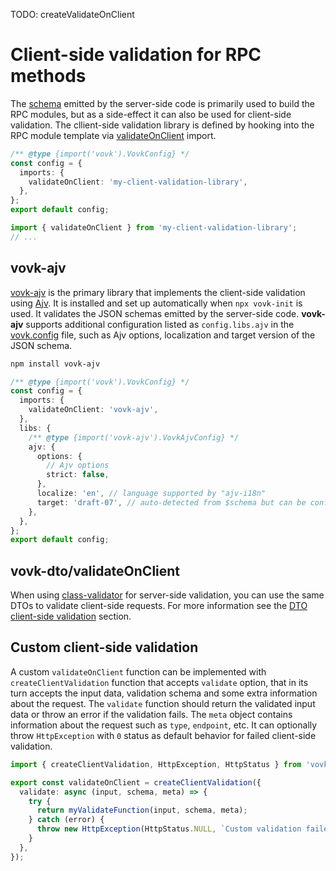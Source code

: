 
TODO: createValidateOnClient

# Client-side validation for RPC methods

The [schema](/schema) emitted by the server-side code is primarily used to build the RPC modules, but as a side-effect it can also be used for client-side validation. The cllient-side validation library is defined by hooking into the RPC module template via [validateOnClient](/imports#validateonclient) import.

```ts filename="vovk.config.mjs"
/** @type {import('vovk').VovkConfig} */
const config = {
  imports: {
    validateOnClient: 'my-client-validation-library',
  },
};
export default config;
```

```ts filename="./node_modules/.vovk-client/index.mjs"
import { validateOnClient } from 'my-client-validation-library';
// ...
```

## vovk-ajv

[vovk-ajv](https://www.npmjs.com/package/vovk-ajv) is the primary library that implements the client-side validation using [Ajv](https://www.npmjs.com/package/ajv). It is installed and set up automatically when `npx vovk-init` is used. It validates the JSON schemas emitted by the server-side code. **vovk-ajv** supports additional configuration listed as `config.libs.ajv` in the [vovk.config](/config) file, such as Ajv options, localization and target version of the JSON schema.

```bash npm2yarn
npm install vovk-ajv
```

```ts filename="vovk.config.mjs"
/** @type {import('vovk').VovkConfig} */
const config = {
  imports: {
    validateOnClient: 'vovk-ajv',
  },
  libs: {
    /** @type {import('vovk-ajv').VovkAjvConfig} */
    ajv: {
      options: {
        // Ajv options
        strict: false,
      },
      localize: 'en', // language supported by "ajv-i18n"
      target: 'draft-07', // auto-detected from $schema but can be configured
    },
  },
};
export default config;
```

## vovk-dto/validateOnClient

When using [class-validator](/validation/dto) for server-side validation, you can use the same DTOs to validate client-side requests. For more information see the [DTO client-side validation](/validation/dto#validateonclient) section.

## Custom client-side validation

A custom `validateOnClient` function can be implemented with `createClientValidation` function that accepts `validate` option, that in its turn accepts the input data, validation schema and some extra information about the request. The `validate` function should return the validated input data or throw an error if the validation fails. The `meta` object contains information about the request such as `type`, `endpoint`, etc. It can optionally throw `HttpException` with `0` status as default behavior for failed client-side validation.

```ts
import { createClientValidation, HttpException, HttpStatus } from 'vovk';

export const validateOnClient = createClientValidation({
  validate: async (input, schema, meta) => {
    try {
      return myValidateFunction(input, schema, meta);
    } catch (error) {
      throw new HttpException(HttpStatus.NULL, `Custom validation failed: ${error.message}`);
    }
  },
});
```
